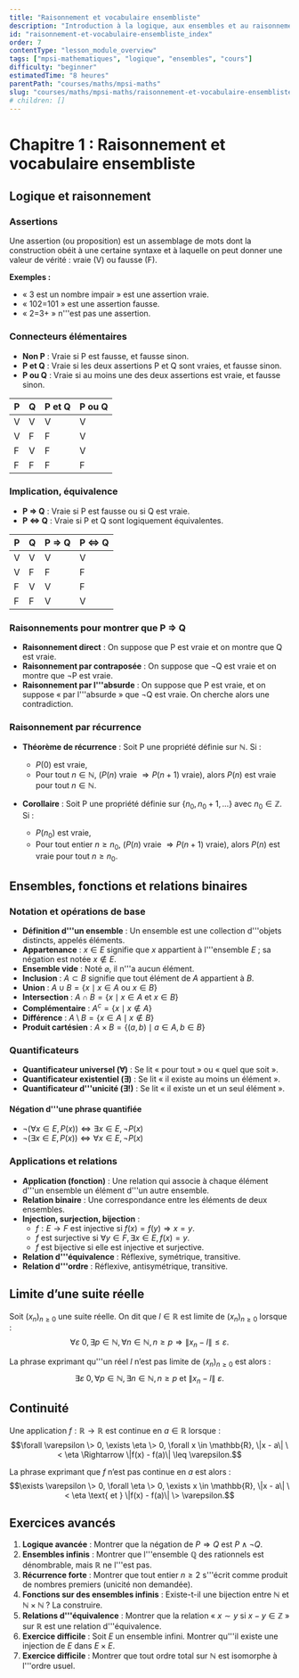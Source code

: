 ```yaml
---
title: "Raisonnement et vocabulaire ensembliste"
description: "Introduction à la logique, aux ensembles et au raisonnement mathématique."
id: "raisonnement-et-vocabulaire-ensembliste_index"
order: 7
contentType: "lesson_module_overview"
tags: ["mpsi-mathematiques", "logique", "ensembles", "cours"]
difficulty: "beginner"
estimatedTime: "8 heures"
parentPath: "courses/maths/mpsi-maths"
slug: "courses/maths/mpsi-maths/raisonnement-et-vocabulaire-ensembliste"
# children: []
---
```


# Chapitre 1 : Raisonnement et vocabulaire ensembliste

## Logique et raisonnement

### Assertions

Une assertion (ou proposition) est un assemblage de mots dont la construction obéit à une certaine syntaxe et à laquelle on peut donner une valeur de vérité : vraie (V) ou fausse (F).

**Exemples :**
- « 3 est un nombre impair » est une assertion vraie.
- « 102=101 » est une assertion fausse.
- « 2=3+ » n'''est pas une assertion.

### Connecteurs élémentaires

- **Non P** : Vraie si P est fausse, et fausse sinon.
- **P et Q** : Vraie si les deux assertions P et Q sont vraies, et fausse sinon.
- **P ou Q** : Vraie si au moins une des deux assertions est vraie, et fausse sinon.

| P | Q | P et Q | P ou Q |
|---|---|--------|--------|
| V | V |   V    |   V    |
| V | F |   F    |   V    |
| F | V |   F    |   V    |
| F | F |   F    |   F    |

### Implication, équivalence

- **P ⇒ Q** : Vraie si P est fausse ou si Q est vraie.
- **P ⇔ Q** : Vraie si P et Q sont logiquement équivalentes.

| P | Q | P ⇒ Q | P ⇔ Q |
|---|---|-------|-------|
| V | V |   V   |   V   |
| V | F |   F   |   F   |
| F | V |   V   |   F   |
| F | F |   V   |   V   |

### Raisonnements pour montrer que P ⇒ Q

- **Raisonnement direct** : On suppose que P est vraie et on montre que Q est vraie.
- **Raisonnement par contraposée** : On suppose que ¬Q est vraie et on montre que ¬P est vraie.
- **Raisonnement par l'''absurde** : On suppose que P est vraie, et on suppose « par l'''absurde » que ¬Q est vraie. On cherche alors une contradiction.

### Raisonnement par récurrence

- **Théorème de récurrence** : Soit P une propriété définie sur $\mathbb{N}$. Si :
    - $P(0)$ est vraie,
    - Pour tout $n \in \mathbb{N}$, ($P(n)$ vraie $\Rightarrow P(n+1)$ vraie),
  alors $P(n)$ est vraie pour tout $n \in \mathbb{N}$.

- **Corollaire** : Soit P une propriété définie sur $\{n_0, n_0+1, \ldots\}$ avec $n_0 \in \mathbb{Z}$. Si :
    - $P(n_0)$ est vraie,
    - Pour tout entier $n \geq n_0$, ($P(n)$ vraie $\Rightarrow P(n+1)$ vraie),
  alors $P(n)$ est vraie pour tout $n \geq n_0$.

## Ensembles, fonctions et relations binaires

### Notation et opérations de base

- **Définition d'''un ensemble** : Un ensemble est une collection d'''objets distincts, appelés éléments.
- **Appartenance** : $x \in E$ signifie que $x$ appartient à l'''ensemble $E$ ; sa négation est notée $x \notin E$.
- **Ensemble vide** : Noté $\varnothing$, il n'''a aucun élément.
- **Inclusion** : $A \subset B$ signifie que tout élément de $A$ appartient à $B$.
- **Union** : $A \cup B = \{x \mid x \in A \text{ ou } x \in B\}$
- **Intersection** : $A \cap B = \{x \mid x \in A \text{ et } x \in B\}$
- **Complémentaire** : $A^c = \{x \mid x \notin A\}$
- **Différence** : $A \setminus B = \{x \in A \mid x \notin B\}$
- **Produit cartésien** : $A \times B = \{(a, b) \mid a \in A, b \in B\}$

### Quantificateurs

- **Quantificateur universel ($\forall$)** : Se lit « pour tout » ou « quel que soit ».
- **Quantificateur existentiel ($\exists$)** : Se lit « il existe au moins un élément ».
- **Quantificateur d'''unicité ($\exists!$)** : Se lit « il existe un et un seul élément ».

#### Négation d'''une phrase quantifiée

- $\neg(\forall x \in E, P(x)) \iff \exists x \in E, \neg P(x)$
- $\neg(\exists x \in E, P(x)) \iff \forall x \in E, \neg P(x)$

### Applications et relations

- **Application (fonction)** : Une relation qui associe à chaque élément d'''un ensemble un élément d'''un autre ensemble.
- **Relation binaire** : Une correspondance entre les éléments de deux ensembles.
- **Injection, surjection, bijection** :
    - $f : E \to F$ est injective si $f(x) = f(y) \Rightarrow x = y$.
    - $f$ est surjective si $\forall y \in F, \exists x \in E, f(x) = y$.
    - $f$ est bijective si elle est injective et surjective.
- **Relation d'''équivalence** : Réflexive, symétrique, transitive.
- **Relation d'''ordre** : Réflexive, antisymétrique, transitive.

## Limite d’une suite réelle

Soit $(x_n)_{n \geq 0}$ une suite réelle. On dit que $l \in \mathbb{R}$ est limite de $(x_n)_{n \geq 0}$ lorsque :
$$\forall \varepsilon \> 0, \exists p \in \mathbb{N}, \forall n \in \mathbb{N}, n \geq p \Rightarrow \|x_n - l\| \leq \varepsilon.$$

La phrase exprimant qu'''un réel $l$ n’est pas limite de $(x_n)_{n \geq 0}$ est alors :
$$\exists \varepsilon \> 0, \forall p \in \mathbb{N}, \exists n \in \mathbb{N}, n \geq p \text{ et } \|x_n - l\| \> \varepsilon.$$

## Continuité

Une application $f : \mathbb{R} \to \mathbb{R}$ est continue en $a \in \mathbb{R}$ lorsque :
$$\forall \varepsilon \> 0, \exists \eta \> 0, \forall x \in \mathbb{R}, \|x - a\| \< \eta \Rightarrow \|f(x) - f(a)\| \leq \varepsilon.$$

La phrase exprimant que $f$ n’est pas continue en $a$ est alors :
$$\exists \varepsilon \> 0, \forall \eta \> 0, \exists x \in \mathbb{R}, \|x - a\| \< \eta \text{ et } \|f(x) - f(a)\| \> \varepsilon.$$

## Exercices avancés

1. **Logique avancée** : Montrer que la négation de $P \Rightarrow Q$ est $P \wedge \neg Q$.
2. **Ensembles infinis** : Montrer que l'''ensemble $\mathbb{Q}$ des rationnels est dénombrable, mais $\mathbb{R}$ ne l'''est pas.
3. **Récurrence forte** : Montrer que tout entier $n \geq 2$ s'''écrit comme produit de nombres premiers (unicité non demandée).
4. **Fonctions sur des ensembles infinis** : Existe-t-il une bijection entre $\mathbb{N}$ et $\mathbb{N} \times \mathbb{N}$ ? La construire.
5. **Relations d'''équivalence** : Montrer que la relation « $x \sim y$ si $x-y \in \mathbb{Z}$ » sur $\mathbb{R}$ est une relation d'''équivalence.
6. **Exercice difficile** : Soit $E$ un ensemble infini. Montrer qu'''il existe une injection de $E$ dans $E \times E$.
7. **Exercice difficile** : Montrer que tout ordre total sur $\mathbb{N}$ est isomorphe à l'''ordre usuel.
